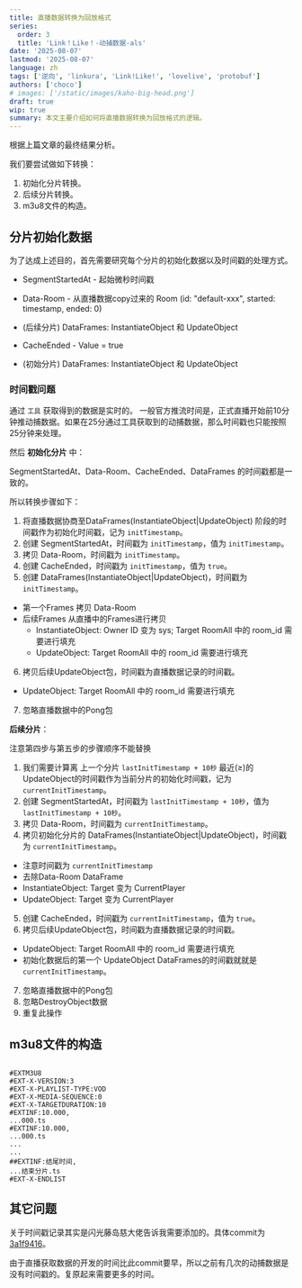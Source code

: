 ```yaml
---
title: 直播数据转换为回放格式
series:
  order: 3
  title: 'Link！Like！-动捕数据-als'
date: '2025-08-07'
lastmod: '2025-08-07'
language: zh
tags: ['逆向', 'linkura', 'Link!Like!', 'lovelive', 'protobuf']
authors: ['choco']
# images: ['/static/images/kaho-big-head.png']
draft: true
wip: true
summary: 本文主要介绍如何将直播数据转换为回放格式的逻辑。
---
```


根据上篇文章的最终结果分析。

我们要尝试做如下转换：

1. 初始化分片转换。
2. 后续分片转换。
3. m3u8文件的构造。

## 分片初始化数据

为了达成上述目的，首先需要研究每个分片的初始化数据以及时间戳的处理方式。

- SegmentStartedAt - 起始微秒时间戳
- Data-Room - 从直播数据copy过来的 Room (id: "default-xxx", started: timestamp, ended: 0)

- (后续分片) DataFrames: InstantiateObject 和 UpdateObject
- CacheEnded - Value = true
- (初始分片) DataFrames: InstantiateObject 和 UpdateObject

### 时间戳问题

通过 `工具` 获取得到的数据是实时的。
一般官方推流时间是，正式直播开始前10分钟推动捕数据。如果在25分通过工具获取到的动捕数据，那么时间戳也只能按照25分钟来处理。

然后 **初始化分片** 中：

SegmentStartedAt、Data-Room、CacheEnded、DataFrames 的时间戳都是一致的。

所以转换步骤如下：
1. 将直播数据协商至DataFrames(InstantiateObject|UpdateObject) 阶段的时间戳作为初始化时间戳，记为 `initTimestamp`。
2. 创建 SegmentStartedAt，时间戳为 `initTimestamp`，值为 `initTimestamp`。
3. 拷贝 Data-Room，时间戳为 `initTimestamp`。
4. 创建 CacheEnded，时间戳为 `initTimestamp`，值为 `true`。
5. 创建 DataFrames(InstantiateObject|UpdateObject)，时间戳为 `initTimestamp`。
  - 第一个Frames 拷贝 Data-Room
  - 后续Frames 从直播中的Frames进行拷贝
    - InstantiateObject: Owner ID 变为 sys; Target RoomAll 中的 room_id 需要进行填充
    - UpdateObject: Target RoomAll 中的 room_id 需要进行填充
6. 拷贝后续UpdateObject包，时间戳为直播数据记录的时间戳。
  - UpdateObject: Target RoomAll 中的 room_id 需要进行填充
7. 忽略直播数据中的Pong包

**后续分片**：

注意第四步与第五步的步骤顺序不能替换

1. 我们需要计算离 上一个分片 `lastInitTimestamp + 10秒` 最近(≥)的UpdateObject的时间戳作为当前分片的初始化时间戳，记为 `currentInitTimestamp`。
2. 创建 SegmentStartedAt，时间戳为 `lastInitTimestamp + 10秒`，值为 `lastInitTimestamp + 10秒`。
3. 拷贝 Data-Room，时间戳为 `currentInitTimestamp`。
4. 拷贝初始化分片的 DataFrames(InstantiateObject|UpdateObject)，时间戳为 `currentInitTimestamp`。
  - 注意时间戳为 `currentInitTimestamp`
  - 去除Data-Room DataFrame
  - InstantiateObject: Target 变为 CurrentPlayer
  - UpdateObject: Target 变为 CurrentPlayer
5. 创建 CacheEnded，时间戳为 `currentInitTimestamp`，值为 `true`。
6. 拷贝后续UpdateObject包，时间戳为直播数据记录的时间戳。
  - UpdateObject: Target RoomAll 中的 room_id 需要进行填充
  - 初始化数据后的第一个 UpdateObject DataFrames的时间戳就就是 `currentInitTimestamp`。
7. 忽略直播数据中的Pong包
8. 忽略DestroyObject数据
9. 重复此操作

## m3u8文件的构造

```

#EXTM3U8
#EXT-X-VERSION:3
#EXT-X-PLAYLIST-TYPE:VOD
#EXT-X-MEDIA-SEQUENCE:0
#EXT-X-TARGETDURATION:10
#EXTINF:10.000,
...000.ts
#EXTINF:10.000,
...000.ts
...
...
##EXTINF:结尾时间,
...结束分片.ts
#EXT-X-ENDLIST

```

## 其它问题

关于时间戳记录其实是闪光藤岛慈大佬告诉我需要添加的。具体commit为 [3a1f9416](https://github.com/ChocoLZS/linkura-cli/pull/1/commits/3a1f0416edad99f050a37568eed3e94f66e056eb)。

由于直播获取数据的开发的时间比此commit要早，所以之前有几次的动捕数据是没有时间戳的。复原起来需要更多的时间。
